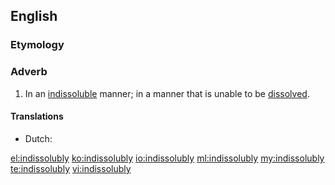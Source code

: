 ==English==

===Etymology===
{{suffix|indissoluble|ly|lang=en}}

===Adverb===
{{en-adv}}

# In an [[indissoluble]] manner; in a manner that is unable to be [[dissolve]]d.

====Translations====
{{trans-top|in an indissoluble manner}}
* Dutch: {{t|nl|onlosmakelijk}}
{{trans-mid}}
{{trans-bottom}}

[[el:indissolubly]]
[[ko:indissolubly]]
[[io:indissolubly]]
[[ml:indissolubly]]
[[my:indissolubly]]
[[te:indissolubly]]
[[vi:indissolubly]]
